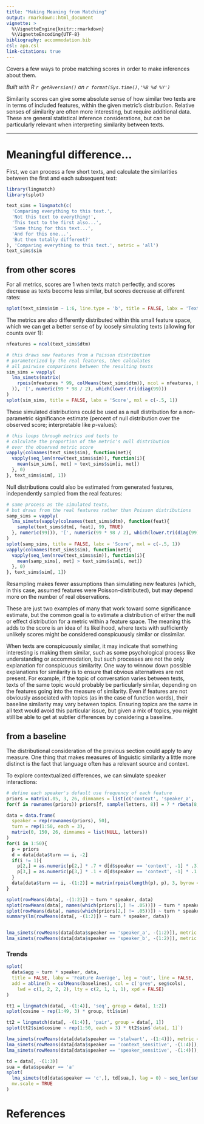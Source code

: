 ```yaml
---
title: "Making Meaning from Matching"
output: rmarkdown::html_document
vignette: >
  %\VignetteEngine{knitr::rmarkdown}
  %\VignetteEncoding{UTF-8}
bibliography: accommodation.bib
csl: apa.csl
link-citations: true
---
```


Covers a few ways to probe matching scores in order to make inferences about them.

*Built with R 
`r getRversion()`
on 
`r format(Sys.time(),'%B %d %Y')`*

Similarity scores can give some absolute sense of how similar two texts are in terms of included features, within the given metric's distribution. Relative senses of similarity are often more interesting, but require additional data. These are general statistical inference considerations, but can be particularly relevant when interpreting similarity between texts.

***
# Meaningful difference...

First, we can process a few short texts, and calculate the similarities between the first and each subsequent text:
```r
library(lingmatch)
library(splot)

text_sims = lingmatch(c(
  'Comparing everything to this text.',
  'Not this text to everything!',
  'This text to the first also...',
  'Same thing for this text...',
  'And for this one...',
  'But then totally different?'
), 'Comparing everything to this text.', metric = 'all')
text_sims$sim
```

## from other scores

For all metrics, scores are 1 when texts match perfectly, and scores decrease as texts become less similar, but scores decrease at different rates:
```r
splot(text_sims$sim ~ 1:6, line.type = 'b', title = FALSE, labx = 'Text', laby = 'Score')
```

The metrics are also differently distributed within this small feature space, which we can get a better sense of by loosely simulating texts (allowing for counts over 1):
```r
nfeatures = ncol(text_sims$dtm)

# this draws new features from a Poisson distribution
# parameterized by the real features, then calculates
# all pairwise comparisons between the resulting texts
sim_sims = vapply(
  lma_simets(matrix(
    rpois(nfeatures * 99, colMeans(text_sims$dtm)), ncol = nfeatures, byrow = TRUE
  )), '[', numeric(99 * 98 / 2), which(lower.tri(diag(99)))
)
splot(sim_sims, title = FALSE, labx = 'Score', mxl = c(-.5, 1))
```

These simulated distributions could be used as a null distribution for a non-parametric significance estimate (percent of null distribution over the observed score; interpretable like _p_-values):
```r
# this loops through metrics and texts to
# calculate the proportion of the metric's null distribution
# over the observed metric score
vapply(colnames(text_sims$sim), function(met){
  vapply(seq_len(nrow(text_sims$sim)), function(i){
    mean(sim_sims[, met] > text_sims$sim[i, met])
  }, 0)
}, text_sims$sim[, 1])
```

Null distributions could also be estimated from generated features, independently sampled from the real features:
```r
# same process as the simulated texts,
# but draws from the real features rather than Poisson distributions
samp_sims = vapply(
  lma_simets(vapply(colnames(text_sims$dtm), function(feat){
    sample(text_sims$dtm[, feat], 99, TRUE)
  }, numeric(99))), '[', numeric(99 * 98 / 2), which(lower.tri(diag(99)))
)
splot(samp_sims, title = FALSE, labx = 'Score', mxl = c(-.5, 1))
vapply(colnames(text_sims$sim), function(met){
  vapply(seq_len(nrow(text_sims$sim)), function(i){
    mean(samp_sims[, met] > text_sims$sim[i, met])
  }, 0)
}, text_sims$sim[, 1])
```

Resampling makes fewer assumptions than simulating new features (which, in this case, assumed features were Poisson-distributed), but may depend more on the number of real observations.

These are just two examples of many that work toward some significance estimate, but the common goal is to estimate a distribution of either the null or effect distribution for a metric within a feature space. The meaning this adds to the score is an idea of its likelihood, where texts with sufficiently unlikely scores might be considered conspicuously similar or dissimilar.

When texts are conspicuously similar, it may indicate that something interesting is making them similar, such as some psychological process like understanding or accommodation, but such processes are not the only explanation for conspicuous similarity. One way to winnow down possible explanations for similarity is to ensure that obvious alternatives are not present. For example, if the topic of conversation varies between texts, texts of the same topic would probably be particularly similar, depending on the features going into the measure of similarity. Even if features are not obviously associated with topics (as in the case of function words), their baseline similarity may vary between topics. Ensuring topics are the same in all text would avoid this particular issue, but given a mix of topics, you might still be able to get at subtler differences by considering a baseline.

## from a baseline
The distributional consideration of the previous section could apply to any measure. One thing that makes measures of linguistic similarity a little more distinct is the fact that language often has a relevant source and context.

To explore contextualized differences, we can simulate speaker interactions:
```r
# define each speaker's default use frequency of each feature
priors = matrix(.05, 3, 26, dimnames = list(c('context', 'speaker_a', 'speaker_b'), letters))
for(f in rownames(priors)) priors[f, sample(letters, 8)] = 7 * rbeta(8, 2, 1)

data = data.frame(
  speaker = rep(rownames(priors), 50),
  turn = rep(1:50, each = 3),
  matrix(0, 150, 26, dimnames = list(NULL, letters))
)
for(i in 1:50){
  p = priors
  d = data[data$turn == i, -2]
  if(i != 1){
    p[2,] = as.numeric(p[2,] * .7 + d[d$speaker == 'context', -1] * .3)
    p[3,] = as.numeric(p[3,] * .1 + d[d$speaker == 'context', -1] * .1 + d[d$speaker == 'speaker_a', -1] * .8)
  }
  data[data$turn == i, -(1:2)] = matrix(rpois(length(p), p), 3, byrow = TRUE)
}

splot(rowMeans(data[, -(1:2)]) ~ turn * speaker, data)
splot(rowMeans(data[, names(which(priors[1,] != .05))]) ~ turn * speaker, data)
splot(rowMeans(data[, names(which(priors[2,] != .05))]) ~ turn * speaker, data)
summary(lm(rowMeans(data[, -(1:2)]) ~ turn * speaker, data))


lma_simets(rowMeans(data[data$speaker == 'speaker_a', -(1:2)]), metric = 'cor', lag = 1)
lma_simets(rowMeans(data[data$speaker == 'speaker_b', -(1:2)]), metric = 'cor', lag = 1)
```

### Trends
```r
splot(
  data$agg ~ turn * speaker, data,
  title = FALSE, laby = 'Feature Average', leg = 'out', line = FALSE,
  add = abline(h = colMeans(baselines), col = c('grey', seg$cols),
    lwd = c(1, 2, 2, 2), lty = c(2, 1, 1, 1), xpd = FALSE)
)

tt1 = lingmatch(data[, -(1:4)], 'seq', group = data[, 1:2])
splot(cosine ~ rep(1:49, 3) * group, tt1$sim)

tt2 = lingmatch(data[, -(1:4)], 'pair', group = data[, 1])
splot(tt2$sim$cosine ~ rep(1:50, each = 3) * tt2$sim$`data[, 1]`)

lma_simets(rowMeans(data[data$speaker == 'stalwart', -(1:4)]), metric = 'cor', lag = -1)
lma_simets(rowMeans(data[data$speaker == 'context_sensitive', -(1:4)]), metric = 'cor', lag = -1)
lma_simets(rowMeans(data[data$speaker == 'speaker_sensitive', -(1:4)]), metric = 'cor', lag = -1)

td = data[, -(1:3)]
sua = data$speaker == 'a'
splot(
  lma_simets(td[data$speaker == 'c',], td[sua,], lag = 0) ~ seq_len(sum(sua)),
  mv.scale = TRUE
)

```

# References
